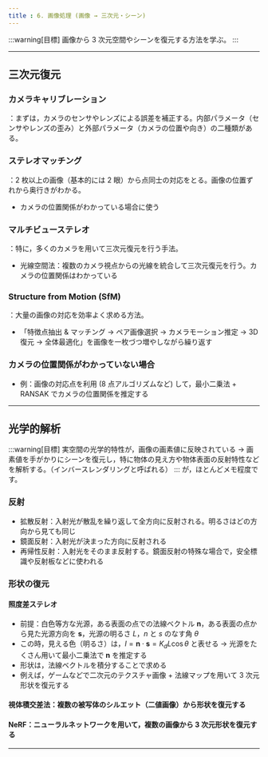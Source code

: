 ```yaml
---
title : 6. 画像処理 (画像 → 三次元・シーン)
---
```

:::warning[目標]
画像から 3 次元空間やシーンを復元する方法を学ぶ。
:::

---
## 三次元復元
### カメラキャリブレーション
：まずは，カメラのセンサやレンズによる誤差を補正する。内部パラメータ（センサやレンズの歪み）と外部パラメータ（カメラの位置や向き）の二種類がある。

### ステレオマッチング
：2 枚以上の画像（基本的には 2 眼）から点同士の対応をとる。画像の位置ずれから奥行きがわかる。
- カメラの位置関係がわかっている場合に使う

### マルチビューステレオ
：特に，多くのカメラを用いて三次元復元を行う手法。
- 光線空間法：複数のカメラ視点からの光線を統合して三次元復元を行う。カメラの位置関係はわかっている

### Structure from Motion (SfM)
：大量の画像の対応を効率よく求める方法。

- 「特徴点抽出 & マッチング $\to$ ペア画像選択 $\to$ カメラモーション推定 $\to$ 3D 復元 $\to$ 全体最適化」を画像を一枚づつ増やしながら繰り返す

### カメラの位置関係がわかっていない場合
- 例：画像の対応点を利用 (8 点アルゴリズムなど) して，最小二乗法 + RANSAK でカメラの位置関係を推定する

---
## 光学的解析
:::warning[目標]
実空間の光学的特性が，画像の画素値に反映されている $\rightarrow$ 
画素値を手がかりにシーンを復元し，特に物体の見え方や物体表面の反射特性などを解析する。（インバースレンダリングと呼ばれる）
:::
が，ほとんどメモ程度です。

### 反射
- 拡散反射：入射光が散乱を繰り返して全方向に反射される。明るさはどの方向から見ても同じ
- 鏡面反射：入射光が決まった方向に反射される
- 再帰性反射：入射光をそのまま反射する。鏡面反射の特殊な場合で，安全標識や反射板などに使われる

### 形状の復元
#### 照度差ステレオ
- 前提：白色等方な光源，ある表面の点での法線ベクトル $\bm{n}$，ある表面の点から見た光源方向を $\bm{s}$，光源の明るさ $L$，$n$ と $s$ のなす角 $\theta$
- この時，見える色（明るさ）は，$I = \bm{n} \cdot \bm{s} = K_d L \cos \theta$ と表せる $\rightarrow$ 光源をたくさん用いて最小二乗法で $\bm{n}$ を推定する
- 形状は，法線ベクトルを積分することで求める
- 例えば，ゲームなどで二次元のテクスチャ画像 + 法線マップを用いて 3 次元形状を復元する

#### 視体積交差法：複数の被写体のシルエット（二値画像）から形状を復元する

#### NeRF：ニューラルネットワークを用いて，複数の画像から 3 次元形状を復元する

---